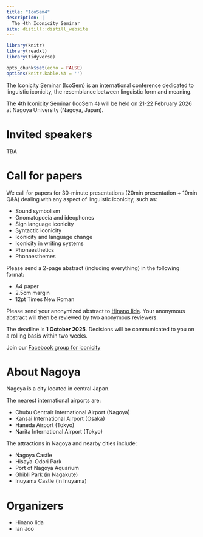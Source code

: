 ```yaml
---
title: "IcoSem4"
description: |
  The 4th Iconicity Seminar
site: distill::distill_website
---
```


```r
library(knitr)
library(readxl)
library(tidyverse)

opts_chunk$set(echo = FALSE)
options(knitr.kable.NA = '')
```

The Iconicity Seminar (IcoSem) is an international conference dedicated to linguistic iconicity, the resemblance between linguistic form and meaning.

The 4th Iconicity Seminar (IcoSem 4) will be held on 21-22 February 2026 at Nagoya University (Nagoya, Japan).

# Invited speakers

TBA

# Call for papers

We call for papers for 30-minute presentations (20min presentation + 10min Q&A) dealing with any aspect of linguistic iconicity, such as:

* Sound symbolism
* Onomatopoeia and ideophones
* Sign language iconicity
* Syntactic iconicity
* Iconicity and language change
* Iconicity in writing systems
* Phonaesthetics
* Phonaesthemes

Please send a 2-page abstract (including everything) in the following format:

* A4 paper
* 2.5cm margin
* 12pt Times New Roman

Please send your anonymized abstract to [Hinano Iida](mailto:iida.hinano.i1s@mail.nagoya-u.ac.jp). Your anonymous abstract will then be reviewed by two anonymous reviewers.

The deadline is **1 October 2025**. Decisions will be communicated to you on a rolling basis within two weeks.

Join our [Facebook group for iconicity](https://www.facebook.com/groups/lingicon)

# About Nagoya

Nagoya is a city located in central Japan. 

The nearest international airports are:

 * Chubu Centrair International Airport (Nagoya)
 * Kansai International Airport (Osaka)
 * Haneda Airport (Tokyo)
 * Narita International Airport (Tokyo)
 
The attractions in Nagoya and nearby cities include:

 * Nagoya Castle
 * Hisaya-Odori Park
 * Port of Nagoya Aquarium
 * Ghibli Park (in Nagakute)
 * Inuyama Castle (in Inuyama)

# Organizers

 * Hinano Iida
 * Ian Joo